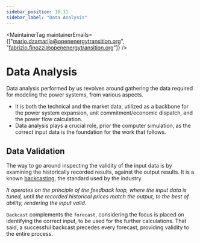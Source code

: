 ```yaml
---
sidebar_position: 10.11
sidebar_label: "Data Analysis"
---
```



<MaintainerTag maintainerEmails={["mario.dzamarija@openenergytransition.org", "fabrizio.finozzi@openenergytransition.org"]} />

# Data Analysis
Data analysis performed by us revolves around gathering the data required for modeling the power systems, from various aspects.

- It is both the technical and the market data, utilized as a backbone for the power system expansion, unit commitment/economic dispatch, and the power flow calculation.
- Data analysis plays a crucial role, prior the computer simulation, as the correct input data is the foundation for the work that follows.

<ControlledDocBanner />

## Data Validation

The way to go around inspecting the validity of the input data is by examining the historically recorded results, against the output results. It is a known [backcasting](https://www.semcommittee.com/publications/sem-21-086-sem-plexos-model-validation-2021-2029-and-backcast-report), the standard used by the industry.

_It operates on the principle of the feedback loop, where the input data is tuned, until the recorded historical prices match the output, to the best of ability, rendering the input valid._

`Backcast` complements the `forecast`, considering the focus is placed on identifying the correct input, to be used for the further calculations. That said, a successful backcast precedes every forecast, providing validity to the entire process.
